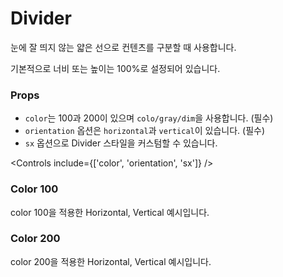 
<Meta of={DividerStories} />

# Divider

눈에 잘 띄지 않는 얇은 선으로 컨텐츠를 구분할 때 사용합니다.

기본적으로 너비 또는 높이는 100%로 설정되어 있습니다.

### Props
- `color`는 100과 200이 있으며 `colo/gray/dim`을 사용합니다. (필수)
- `orientation` 옵션은 `horizontal`과 `vertical`이 있습니다. (필수)
- `sx` 옵션으로 Divider 스타일을 커스텀할 수 있습니다.

<Canvas of={DividerStories.Default} />

<Controls include={['color', 'orientation', 'sx']} />

### Color 100

color 100을 적용한 Horizontal, Vertical 예시입니다.

<Canvas>
  <Story of={DividerStories.DividerColor100AndHorizontal} />
  <Story of={DividerStories.DividerColor100AndVertical} />
</Canvas>

### Color 200

color 200을 적용한 Horizontal, Vertical 예시입니다.

<Canvas>
  <Story of={DividerStories.DividerColor200AndHorizontal} />
  <Story of={DividerStories.DividerColor200AndVertical} />
</Canvas>

